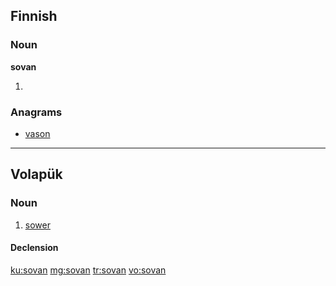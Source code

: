 ==Finnish==

===Noun===
'''sovan'''

# {{fi-form of|sopa|type=noun|case=genitive|pl=singular}}

===Anagrams===
* [[vason#Finnish|vason]]

----

==Volapük==

===Noun===
{{vo-noun}}

# [[sower]]

====Declension====
{{vo-decl-noun}}

[[ku:sovan]]
[[mg:sovan]]
[[tr:sovan]]
[[vo:sovan]]